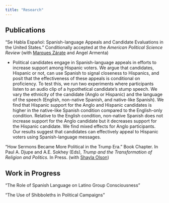 ```yaml
---
title: "Research"
---
```


## Publications

"Se Habla Español: Spanish-language Appeals and Candidate Evaluations in the United States." Conditionally accepted at the *American Political Science Review* (with [Marques Zárate](http://marqueszarate.com/index.html) and Angel Armenta)

-   Political candidates engage in Spanish-language appeals in efforts to increase support among Hispanic voters. We argue that candidates, Hispanic or not, can use Spanish to signal closeness to Hispanics, and posit that the effectiveness of these appeals is conditional on proficiency. To test this, we run two experiments where participants listen to an audio clip of a hypothetical candidate's stump speech. We vary the ethnicity of the candidate (Anglo or Hispanic) and the language of the speech (English, non-native Spanish, and native-like Spanish). We find that Hispanic support for the Anglo and Hispanic candidates is higher in the native-like Spanish condition compared to the English-only condition. Relative to the English condition, non-native Spanish does not increase support for the Anglo candidate but it decreases support for the Hispanic candidate. We find mixed effects for Anglo participants. Our results suggest that candidates can effectively appeal to Hispanic voters using Spanish-language messages.

"How Sermons Became More Political in the Trump Era." Book Chapter. In Paul A. Djupe and A.E. Sokhey (Eds), *Trump and the Transformation of Religion and Politics.* In Press. (with [Shayla Olson](https://shaylafolson.org/))

## Work in Progress

"The Role of Spanish Language on Latino Group Consciousness"

"The Use of Shibboleths in Political Campaigns"

